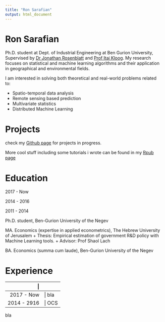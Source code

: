 ```yaml
---
title: "Ron Sarafian"
output: html_document
---
```


# Ron Sarafian

Ph.D. student at Dept. of Industrial Engineering at Ben Gurion University, 
Supervised by [Dr Jonathan Rosenblatt](http://www.john-ros.com/) and [Prof Itai Kloog](http://in.bgu.ac.il/en/humsos/geog/Pages/staff/kloog.aspx). 
My research focuses on statistical and machine learning algorithms and their application in geographical and environmental fields.

I am interested in solving both theoretical and real-world problems related to:

- Spatio-temporal data analysis
- Remote sensing based prediction 
- Multivariate statistics
- Distributed Machine Learning


# Projects

check my [Github page](https://github.com/ronsarafian) for projects in progress.

More cool stuff including some tutorials i wrote can be found in my [Rpub page](http://rpubs.com/ronsar)


# Education

<div class="row">
  <div class="col-sm-3">

2017 - Now 

2014 - 2016

2011 - 2014
</div>

  <div class="col-sm-9">

Ph.D. student, Ben-Gurion University of the Negev

MA. Economics (expertise in applied econometrics), The Hebrew University of Jerusalem
    + Thesis: Empirical estimation of government R&D policy with Machine Learning tools.
    + Advisor: Prof Shaol Lach
    
BA. Economics (summa cum laude), Ben-Gurion University of the Negev

</div>



# Experience

           | 
----------- ----------
2017 - Now  | bla
2014 - 2916 | OCS

bla


